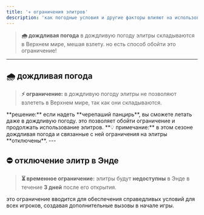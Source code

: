 ```yaml
---
title: '✈️ ограничения элитров'
description: 'как погодные условия и другие факторы влияют на использование элитров в игре'
---
```


> **🌧 дождливая погода**
> в дождливую погоду элитры складываются в Верхнем мире, мешая взлету. но есть способ обойти это ограничение!

---

## 🌧 дождливая погода


> **⚡️ ограничение:**
> в дождливую погоду элитры не позволяют взлететь в Верхнем мире, так как они складываются.

<Note emoji="🐢">
  **решение:**
  если надеть **черепаший панцирь**, вы сможете летать даже в дождливую погоду. это позволяет обойти ограничение и продолжать использование элитров.
</Note>
<Warning>
 **💡 примечание:**
 в этом сезоне дождливая погода и связанные с ней ограничения на элитры **отключены**.
</Warning>
---

## ⛔ отключение элитр в Энде

> **⏳ временное ограничение:**
> элитры будут **недоступны** в Энде в течение **3 дней** после его открытия.

<Note>
  это ограничение вводится для обеспечения справедливых условий для всех игроков, создавая дополнительные вызовы в начале игры.
</Note>
